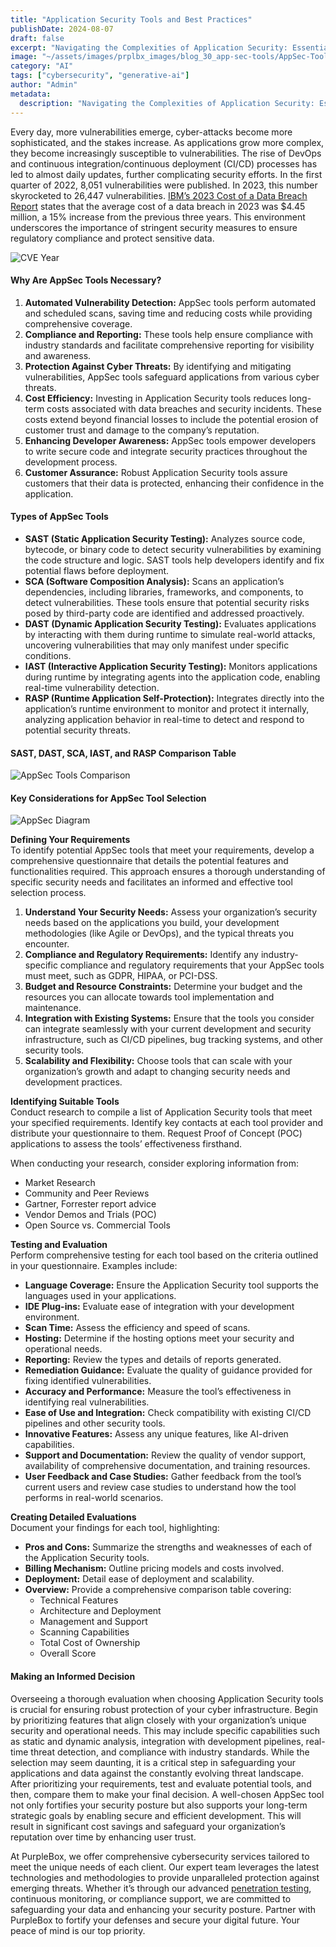 ```yaml
---
title: "Application Security Tools and Best Practices"
publishDate: 2024-08-07
draft: false
excerpt: "Navigating the Complexities of Application Security: Essential AppSec Tools and Strategies for 2024"
image: "~/assets/images/prplbx_images/blog_30_app-sec-tools/AppSec-Tools-and-Best-Practices-cover-image.svg"
category: "AI"
tags: ["cybersecurity", "generative-ai"]
author: "Admin"
metadata:
  description: "Navigating the Complexities of Application Security: Essential AppSec Tools and Strategies for 2024"
---
```


Every day, more vulnerabilities emerge, cyber-attacks become more sophisticated, and the stakes increase. As applications grow more complex, they become increasingly susceptible to vulnerabilities. The rise of DevOps and continuous integration/continuous deployment (CI/CD) processes has led to almost daily updates, further complicating security efforts. In the first quarter of 2022, 8,051 vulnerabilities were published. In 2023, this number skyrocketed to 26,447 vulnerabilities. [IBM’s 2023 Cost of a Data Breach Report](https://newsroom.ibm.com/2024-07-30-ibm-report-escalating-data-breach-disruption-pushes-costs-to-new-highs) states that the average cost of a data breach in 2023 was $4.45 million, a 15% increase from the previous three years. This environment underscores the importance of stringent security measures to ensure regulatory compliance and protect sensitive data.

<Image src={cveImage} alt="CVE Year" class="mx-auto" />

#### **Why Are AppSec Tools Necessary?**

1. **Automated Vulnerability Detection:** AppSec tools perform automated and scheduled scans, saving time and reducing costs while providing comprehensive coverage.
2. **Compliance and Reporting:** These tools help ensure compliance with industry standards and facilitate comprehensive reporting for visibility and awareness.
3. **Protection Against Cyber Threats:** By identifying and mitigating vulnerabilities, AppSec tools safeguard applications from various cyber threats.
4. **Cost Efficiency:** Investing in Application Security tools reduces long-term costs associated with data breaches and security incidents. These costs extend beyond financial losses to include the potential erosion of customer trust and damage to the company’s reputation.
5. **Enhancing Developer Awareness:** AppSec tools empower developers to write secure code and integrate security practices throughout the development process.
6. **Customer Assurance:** Robust Application Security tools assure customers that their data is protected, enhancing their confidence in the application.

#### **Types of AppSec Tools**

* **SAST (Static Application Security Testing):** Analyzes source code, bytecode, or binary code to detect security vulnerabilities by examining the code structure and logic. SAST tools help developers identify and fix potential flaws before deployment.
* **SCA (Software Composition Analysis):** Scans an application’s dependencies, including libraries, frameworks, and components, to detect vulnerabilities. These tools ensure that potential security risks posed by third-party code are identified and addressed proactively.
* **DAST (Dynamic Application Security Testing):** Evaluates applications by interacting with them during runtime to simulate real-world attacks, uncovering vulnerabilities that may only manifest under specific conditions.
* **IAST (Interactive Application Security Testing):** Monitors applications during runtime by integrating agents into the application code, enabling real-time vulnerability detection.
* **RASP (Runtime Application Self-Protection):** Integrates directly into the application’s runtime environment to monitor and protect it internally, analyzing application behavior in real-time to detect and respond to potential security threats.

#### **SAST, DAST, SCA, IAST, and RASP Comparison Table**

<Image src={tableImage} alt="AppSec Tools Comparison" class="mx-auto" />

#### **Key Considerations for AppSec Tool Selection**

<Image src={diagramImage} alt="AppSec Diagram" class="mx-auto" />

**Defining Your Requirements**  
To identify potential AppSec tools that meet your requirements, develop a comprehensive questionnaire that details the potential features and functionalities required. This approach ensures a thorough understanding of specific security needs and facilitates an informed and effective tool selection process.

1. **Understand Your Security Needs:** Assess your organization’s security needs based on the applications you build, your development methodologies (like Agile or DevOps), and the typical threats you encounter.
2. **Compliance and Regulatory Requirements:** Identify any industry-specific compliance and regulatory requirements that your AppSec tools must meet, such as GDPR, HIPAA, or PCI-DSS.
3. **Budget and Resource Constraints:** Determine your budget and the resources you can allocate towards tool implementation and maintenance.
4. **Integration with Existing Systems:** Ensure that the tools you consider can integrate seamlessly with your current development and security infrastructure, such as CI/CD pipelines, bug tracking systems, and other security tools.
5. **Scalability and Flexibility:** Choose tools that can scale with your organization’s growth and adapt to changing security needs and development practices.

**Identifying Suitable Tools**  
Conduct research to compile a list of Application Security tools that meet your specified requirements. Identify key contacts at each tool provider and distribute your questionnaire to them. Request Proof of Concept (POC) applications to assess the tools’ effectiveness firsthand.

When conducting your research, consider exploring information from:

* Market Research
* Community and Peer Reviews
* Gartner, Forrester report advice
* Vendor Demos and Trials (POC)
* Open Source vs. Commercial Tools

**Testing and Evaluation**  
Perform comprehensive testing for each tool based on the criteria outlined in your questionnaire. Examples include:

* **Language Coverage:** Ensure the Application Security tool supports the languages used in your applications.
* **IDE Plug-ins:** Evaluate ease of integration with your development environment.
* **Scan Time:** Assess the efficiency and speed of scans.
* **Hosting:** Determine if the hosting options meet your security and operational needs.
* **Reporting:** Review the types and details of reports generated.
* **Remediation Guidance:** Evaluate the quality of guidance provided for fixing identified vulnerabilities.
* **Accuracy and Performance:** Measure the tool’s effectiveness in identifying real vulnerabilities.
* **Ease of Use and Integration:** Check compatibility with existing CI/CD pipelines and other security tools.
* **Innovative Features:** Assess any unique features, like AI-driven capabilities.
* **Support and Documentation:** Review the quality of vendor support, availability of comprehensive documentation, and training resources.
* **User Feedback and Case Studies:** Gather feedback from the tool’s current users and review case studies to understand how the tool performs in real-world scenarios.

**Creating Detailed Evaluations**  
Document your findings for each tool, highlighting:

* **Pros and Cons:** Summarize the strengths and weaknesses of each of the Application Security tools.
* **Billing Mechanism:** Outline pricing models and costs involved.
* **Deployment:** Detail ease of deployment and scalability.
* **Overview:** Provide a comprehensive comparison table covering:
  + Technical Features
  + Architecture and Deployment
  + Management and Support
  + Scanning Capabilities
  + Total Cost of Ownership
  + Overall Score

#### **Making an Informed Decision**

Overseeing a thorough evaluation when choosing Application Security tools is crucial for ensuring robust protection of your cyber infrastructure. Begin by prioritizing features that align closely with your organization’s unique security and operational needs. This may include specific capabilities such as static and dynamic analysis, integration with development pipelines, real-time threat detection, and compliance with industry standards. While the selection may seem daunting, it is a critical step in safeguarding your applications and data against the constantly evolving threat landscape. After prioritizing your requirements, test and evaluate potential tools, and then, compare them to make your final decision. A well-chosen AppSec tool not only fortifies your security posture but also supports your long-term strategic goals by enabling secure and efficient development. This will result in significant cost savings and safeguard your organization’s reputation over time by enhancing user trust.

At PurpleBox, we offer comprehensive cybersecurity services tailored to meet the unique needs of each client. Our expert team leverages the latest technologies and methodologies to provide unparalleled protection against emerging threats. Whether it’s through our advanced [penetration testing](https://www.prplbx.com/security/pentest/), continuous monitoring, or compliance support, we are committed to safeguarding your data and enhancing your security posture. Partner with PurpleBox to fortify your defenses and secure your digital future. Your peace of mind is our top priority.